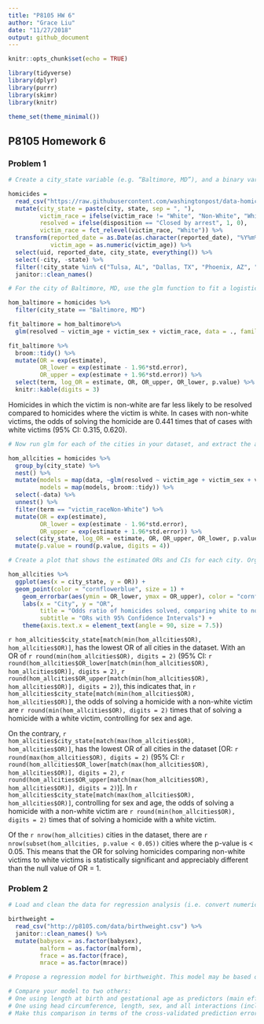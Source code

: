 ```yaml
---
title: "P8105 HW 6"
author: "Grace Liu"
date: "11/27/2018"
output: github_document
---
```


```r
knitr::opts_chunk$set(echo = TRUE)

library(tidyverse)
library(dplyr)
library(purrr)
library(skimr)
library(knitr)

theme_set(theme_minimal())
```

## P8105 Homework 6

### Problem 1
```r
# Create a city_state variable (e.g. “Baltimore, MD”), and a binary variable indicating whether the homicide is solved. Omit cities Dallas, TX; Phoenix, AZ; and Kansas City, MO – these don’t report victim race. Also omit Tulsa, AL – this is a data entry mistake. Modifiy victim_race to have categories white and non-white, with white as the reference category. Be sure that victim_age is numeric.

homicides = 
  read_csv("https://raw.githubusercontent.com/washingtonpost/data-homicides/master/homicide-data.csv") %>% 
  mutate(city_state = paste(city, state, sep = ", "),
         victim_race = ifelse(victim_race != "White", "Non-White", "White"),
         resolved = ifelse(disposition == "Closed by arrest", 1, 0),
         victim_race = fct_relevel(victim_race, "White")) %>% 
  transform(reported_date = as.Date(as.character(reported_date), "%Y%m%d"), 
            victim_age = as.numeric(victim_age)) %>% 
  select(uid, reported_date, city_state, everything()) %>% 
  select(-city, -state) %>% 
  filter(!city_state %in% c("Tulsa, AL", "Dallas, TX", "Phoenix, AZ", "Kansas City, MO")) %>% 
  janitor::clean_names()
```

```r
# For the city of Baltimore, MD, use the glm function to fit a logistic regression with resolved vs unresolved as the outcome and victim age, sex and race (as just defined) as predictors. Save the output of glm as an R object; apply the broom::tidy to this object; and obtain the estimate and confidence interval of the adjusted odds ratio for solving homicides comparing non-white victims to white victims keeping all other variables fixed.

hom_baltimore = homicides %>% 
  filter(city_state == "Baltimore, MD")

fit_baltimore = hom_baltimore%>% 
  glm(resolved ~ victim_age + victim_sex + victim_race, data = ., family = binomial()) 

fit_baltimore %>% 
  broom::tidy() %>% 
  mutate(OR = exp(estimate),
         OR_lower = exp(estimate - 1.96*std.error),
         OR_upper = exp(estimate + 1.96*std.error)) %>%
  select(term, log_OR = estimate, OR, OR_upper, OR_lower, p.value) %>% 
  knitr::kable(digits = 3)
```

Homicides in which the victim is non-white are far less likely to be resolved compared to homicides where the victim is white. In cases with non-white victims, the odds of solving the homicide are 0.441 times that of cases with white victims (95% CI: 0.315, 0.620).

```r
# Now run glm for each of the cities in your dataset, and extract the adjusted odds ratio (and CI) for solving homicides comparing non-white victims to white victims. Do this within a “tidy” pipeline, making use of purrr::map, list columns, and unnest as necessary to create a dataframe with estimated ORs and CIs for each city.

hom_allcities = homicides %>%
  group_by(city_state) %>% 
  nest() %>% 
  mutate(models = map(data, ~glm(resolved ~ victim_age + victim_sex + victim_race, data = ., family = binomial())),
         models = map(models, broom::tidy)) %>% 
  select(-data) %>% 
  unnest() %>%
  filter(term == "victim_raceNon-White") %>% 
  mutate(OR = exp(estimate),
         OR_lower = exp(estimate - 1.96*std.error),
         OR_upper = exp(estimate + 1.96*std.error)) %>%
  select(city_state, log_OR = estimate, OR, OR_upper, OR_lower, p.value) %>% 
  mutate(p.value = round(p.value, digits = 4))
```

```r
# Create a plot that shows the estimated ORs and CIs for each city. Organize cities according to estimated OR, and comment on the plot.

hom_allcities %>% 
  ggplot(aes(x = city_state, y = OR)) +
  geom_point(color = "cornflowerblue", size = 1) +
    geom_errorbar(aes(ymin = OR_lower, ymax = OR_upper), color = "cornflowerblue", alpha = 0.5) +
    labs(x = "City", y = "OR", 
         title = "Odds ratio of homicides solved, comparing white to non-white victims, by city",
         subtitle = "ORs with 95% Confidence Intervals") +
    theme(axis.text.x = element_text(angle = 90, size = 7.5))
```

`r hom_allcities$city_state[match(min(hom_allcities$OR), hom_allcities$OR)]`, has the lowest OR of all cities in the dataset. With an OR of `r round(min(hom_allcities$OR), digits = 2)` (95% CI: `r round(hom_allcities$OR_lower[match(min(hom_allcities$OR), hom_allcities$OR)], digits = 2)`, `r round(hom_allcities$OR_upper[match(min(hom_allcities$OR), hom_allcities$OR)], digits = 2)`), this indicates that, in `r hom_allcities$city_state[match(min(hom_allcities$OR), hom_allcities$OR)]`, the odds of solving a homicide with a non-white victim are `r round(min(hom_allcities$OR), digits = 2)` times that of solving a homicide with a white victim, controlling for sex and age.

On the contrary, `r hom_allcities$city_state[match(max(hom_allcities$OR), hom_allcities$OR)]`, has the lowest OR of all cities in the dataset [OR: `r round(max(hom_allcities$OR), digits = 2)` (95% CI: `r round(hom_allcities$OR_lower[match(max(hom_allcities$OR), hom_allcities$OR)], digits = 2)`, `r round(hom_allcities$OR_upper[match(max(hom_allcities$OR), hom_allcities$OR)], digits = 2)`)]. In `r hom_allcities$city_state[match(max(hom_allcities$OR), hom_allcities$OR)]`, controlling for sex and age, the odds of solving a homicide with a non-white victim are `r round(min(hom_allcities$OR), digits = 2)` times that of solving a homicide with a white victim.

Of the `r nrow(hom_allcities)` cities in the dataset, there are `r nrow(subset(hom_allcities, p.value < 0.05))` cities where the p-value is < 0.05. This means that the OR for solving homicides comparing non-white victims to white victims is statistically significant and appreciably different than the null value of OR = 1.

### Problem 2
```r
# Load and clean the data for regression analysis (i.e. convert numeric to factor where appropriate, check for missing data, etc.).

birthweight = 
  read_csv("http://p8105.com/data/birthweight.csv") %>% 
  janitor::clean_names() %>% 
  mutate(babysex = as.factor(babysex), 
         malform = as.factor(malform),
         frace = as.factor(frace), 
         mrace = as.factor(mrace))
```

```r
# Propose a regression model for birthweight. This model may be based on a hypothesized structure for the factors that underly birthweight, on a data-driven model-building process, or a combination of the two. Describe your modeling process and show a plot of model residuals against fitted values – use add_predictions and add_residuals in making this plot.


```

```r
# Compare your model to two others:
# One using length at birth and gestational age as predictors (main effects only)
# One using head circumference, length, sex, and all interactions (including the three-way interaction) between these
# Make this comparison in terms of the cross-validated prediction error; use crossv_mc and functions in purrr as appropriate.

```

